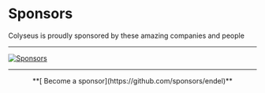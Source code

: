 
# Sponsors

Colyseus is proudly sponsored by these amazing companies and people <HeartFillIcon/>

---

<a href="https://cdn.jsdelivr.net/gh/colyseus/.github@main/sponsorkit/sponsors.svg">
    <Image src="https://cdn.jsdelivr.net/gh/colyseus/.github@main/sponsorkit/sponsors.svg" width={0} height={0} style={{ width: '100%', height: 'auto' }} alt="Sponsors" />
</a>

---

<center>
    **[<HeartIcon/> Become a sponsor](https://github.com/sponsors/endel)**
</center>
